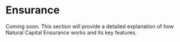 # Ensurance

Coming soon. This section will provide a detailed explanation of how Natural Capital Ensurance works and its key features. 